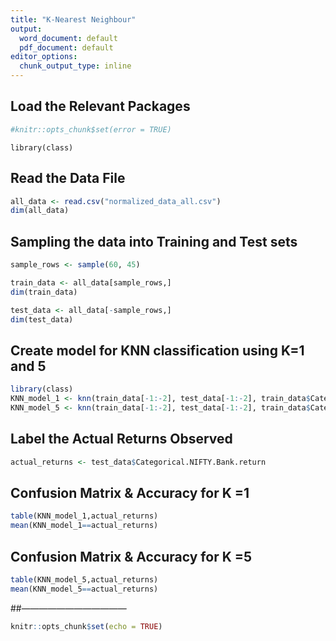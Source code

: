 ---
title: "K-Nearest Neighbour"
output:
  word_document: default
  pdf_document: default
editor_options:
  chunk_output_type: inline
---

## Load the Relevant Packages
```{r, echo=FALSE}
#knitr::opts_chunk$set(error = TRUE)
```
```
library(class)
```
## Read the Data File
```{r}
all_data <- read.csv("normalized_data_all.csv")
dim(all_data)
```

## Sampling the data into Training and Test sets
```{r}
sample_rows <- sample(60, 45)

train_data <- all_data[sample_rows,]
dim(train_data)

test_data <- all_data[-sample_rows,]
dim(test_data)
```

## Create model for KNN classification using K=1 and 5
```{r}
library(class)
KNN_model_1 <- knn(train_data[-1:-2], test_data[-1:-2], train_data$Categorical.NIFTY.Bank.return)
KNN_model_5 <- knn(train_data[-1:-2], test_data[-1:-2], train_data$Categorical.NIFTY.Bank.return, k=5)
```

## Label the Actual Returns Observed
```{r}
actual_returns <- test_data$Categorical.NIFTY.Bank.return
```

## Confusion Matrix & Accuracy for K =1
```{r}
table(KNN_model_1,actual_returns)
mean(KNN_model_1==actual_returns)
```

## Confusion Matrix & Accuracy for K =5
```{r}
table(KNN_model_5,actual_returns)
mean(KNN_model_5==actual_returns)
```

##------------------------------------

```{r setup, include=FALSE}
knitr::opts_chunk$set(echo = TRUE)
```